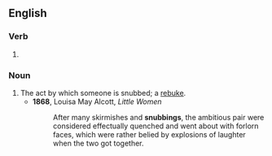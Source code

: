 ==English==

===Verb===
{{head|en|verb form}}

# {{present participle of|en|snub|nocat=1}}

===Noun===
{{en-noun}}

# The act by which someone is snubbed; a [[rebuke]].
#* '''1868''', Louisa May Alcott, ''Little Women''
#*: After many skirmishes and '''snubbings''', the ambitious pair were considered effectually quenched and went about with forlorn faces, which were rather belied by explosions of laughter when the two got together.
